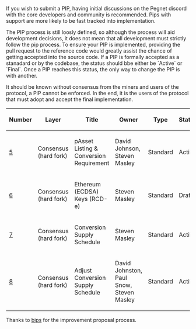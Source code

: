 If you wish to submit a PIP, having initial discussions on the Pegnet discord with the core developers and community is recommended. Pips with support are more likely to be fast tracked into implementation.

The PIP process is still loosly defined, so although the process will aid development decisions, it does not mean that all development must strictly follow the pip process. To ensure your PIP is implemented, providing the pull request to the reference code would greatly assist the chance of getting accepted into the source code. If a PIP is formally accepted as a stanadard or by the codebase, the status should bbe either be `Active` or `Final`. Once a PIP reaches this status, the only way to change the PIP is with another.

It should be known without consensus from the miners and users of the protocol, a PIP cannot be enforced. In the end, it is the users of the protocol that must adopt and accept the final implementation.



{| class="wikitable sortable" style="width: auto; text-align: center; font-size: smaller; table-layout: fixed;"
!Number
!Layer
!Title
!Owner
!Type
!Status

|- style="background-color: #cfffcf"
| [[pip-0005.mediawiki|5]]
| Consensus (hard fork)
| pAsset Listing & Conversion Requirement
| David Johnson, Steven Masley
| Standard
| Active
|-
| [[pip-0006.mediawiki|6]]
| Consensus (hard fork)
| Ethereum (ECDSA) Keys (RCD-e)
| Steven Masley
| Standard
| Draft
|- style="background-color: #cfffcf"
| [[pip-0007.mediawiki|7]]
| Consensus (hard fork)
| Conversion Supply Schedule
| Steven Masley
| Standard
| Active
|- style="background-color: #cfffcf"
| [[pip-0008.mediawiki|8]]
| Consensus (hard fork)
| Adjust Conversion Supply Schedule
| David Johnston, Paul Snow, Steven Masley
| Standard
| Active

|}


Thanks to [https://github.com/bitcoin/bips bips] for the improvement proposal process.
